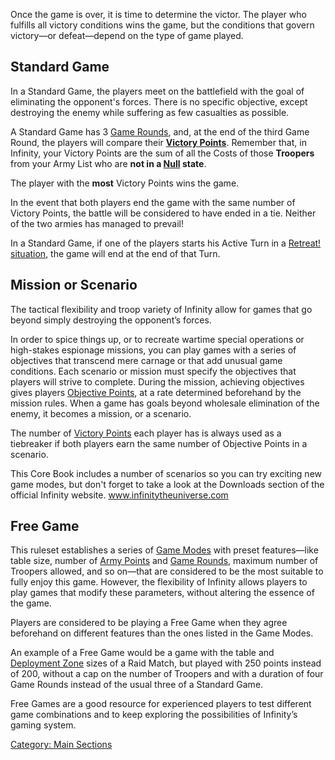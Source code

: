 {{section-main-sections}}

{{n5-section-victory}}


Once the game is over, it is time to determine the victor. The player who fulfills all victory conditions wins the game, but the conditions that govern victory—or defeat—depend on the type of game played.


== Standard Game ==

In a Standard Game, the players meet on the battlefield with the goal of eliminating the opponent's forces. There is no specific objective, except destroying the enemy while suffering as few casualties as possible.

A Standard Game has 3 [[Game Round]]s, and, at the end of the third Game Round, the players will compare their '''[[Victory Points]]'''. Remember that, in Infinity, your Victory Points are the sum of all the Costs of those '''Troopers''' from your Army List who are '''not in a [[Null]] state'''.

The player with the '''most''' Victory Points wins the game.

In the event that both players end the game with the same number of Victory Points, the battle will be considered to have ended in a tie. Neither of the two armies has managed to prevail!

In a Standard Game, if one of the players starts his Active Turn in a [[Retreat Situation | Retreat! situation]], the game will end at the end of that Turn.


== Mission or Scenario ==

The tactical flexibility and troop variety of Infinity allow for games that go beyond simply destroying the opponent’s forces.

In order to spice things up, or to recreate wartime special operations or high-stakes espionage missions, you can play games with a series of objectives that transcend mere carnage or that add unusual game conditions. Each scenario or mission must specify the objectives that players will strive to complete. During the mission, achieving objectives gives players [[Objective Points]], at a rate determined beforehand by the mission rules. When a game has goals beyond wholesale elimination of the enemy, it becomes a mission, or a scenario.

The number of [[Victory Points]] each player has is always used as a tiebreaker if both players earn the same number of Objective Points in a scenario.


{{greybox | Playing Scenarios }}
This Core Book includes a number of scenarios so you can try exciting new game modes, but don't forget to take a look at the Downloads section of the official Infinity website. [http://www.infinitytheuniverse.com www.infinitytheuniverse.com]
{{boxend}}


== Free Game ==

This ruleset establishes a series of [[Basic_Rules#Game_Modes|Game Modes]] with preset features—like table size, number of [[Army Points]] and [[Game Rounds]], maximum number of Troopers allowed, and so on—that are considered to be the most suitable to fully enjoy this game. However, the flexibility of Infinity allows players to play games that modify these parameters, without altering the essence of the game.

Players are considered to be playing a Free Game when they agree beforehand on different features than the ones listed in the Game Modes.

An example of a Free Game would be a game with the table and [[Deployment Zone]] sizes of a Raid Match, but played with 250 points instead of 200, without a cap on the number of Troopers and with a duration of four Game Rounds instead of the usual three of a Standard Game.

Free Games are a good resource for experienced players to test different game combinations and to keep exploring the possibilities of Infinity’s gaming system.



{{section-main-sections}}

{{n5-section-victory}}







[[Category: Main Sections]]